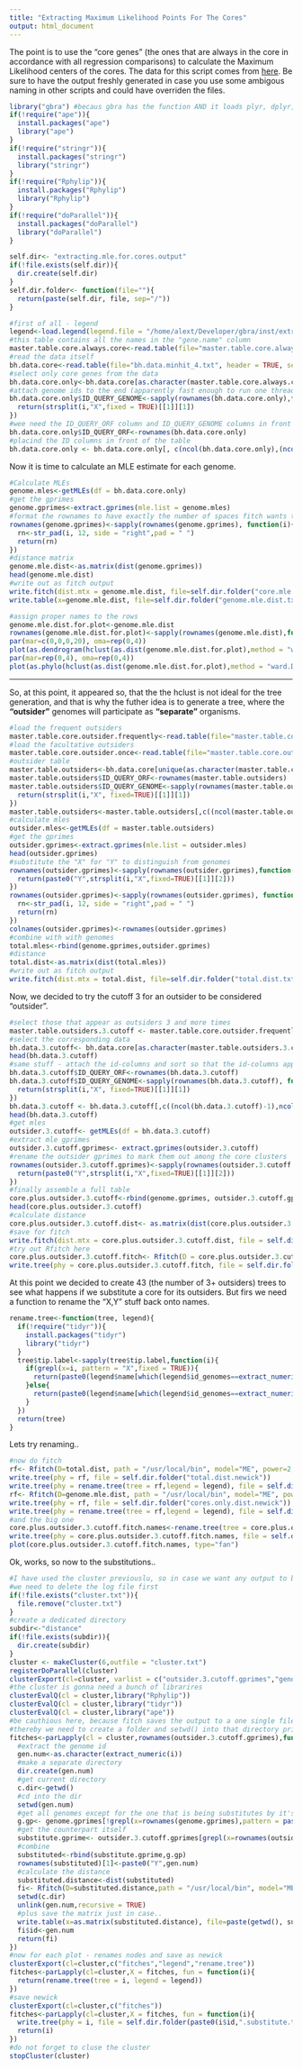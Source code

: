 ```yaml
---
title: "Extracting Maximum Likelihood Points For The Cores"
output: html_document
---
```


The point is to use the "core genes" (the ones that are always in the core in accordance with all regression comparisons) to calculate the Maximum Likelihood centers of the cores. The data for this script comes from [here](getting.the.data.separated.by.core.counts.html). Be sure to have the output freshly generated in case you use some ambigous naming in other scripts and could have overriden the files.

```r
library("gbra") #becaus gbra has the function AND it loads plyr, dplyr, data.table, etc.
if(!require("ape")){
  install.packages("ape")
  library("ape")
}
if(!require("stringr")){
  install.packages("stringr")
  library("stringr")
}
if(!require("Rphylip")){
  install.packages("Rphylip")
  library("Rphylip")
}
if(!require("doParallel")){
  install.packages("doParallel")
  library("doParallel")
}
```

```r
self.dir<- "extracting.mle.for.cores.output"
if(!file.exists(self.dir)){
  dir.create(self.dir)
}
self.dir.folder<- function(file=""){
  return(paste(self.dir, file, sep="/"))
}
```

```r
#first of all - legend
legend<-load.legend(legend.file = "/home/alext/Developer/gbra/inst/extradata/legend.csv",sep = "\t")
#this table contains all the names in the "gene.name" column
master.table.core.always.core<-read.table(file="master.table.core.always.core.txt", header = TRUE, sep = "\t")
#read the data itself
bh.data.core<-read.table(file="bh.data.minhit_4.txt", header = TRUE, sep="\t")
#select only core genes from the data
bh.data.core.only<-bh.data.core[as.character(master.table.core.always.core$gene.name),]
#attach genome ids to the end (apparently fast enough to run one thread)
bh.data.core.only$ID_QUERY_GENOME<-sapply(rownames(bh.data.core.only),function(i){
  return(strsplit(i,"X",fixed = TRUE)[[1]][1])
})
#wee need the ID_QUERY_ORF column and ID_QUERY_GENOME columns in front of the dataframe to get the MLEs with a standard function
bh.data.core.only$ID_QUERY_ORF<-rownames(bh.data.core.only)
#placind the ID columns in front of the table
bh.data.core.only <- bh.data.core.only[, c(ncol(bh.data.core.only),(ncol(bh.data.core.only)-1),1:nrow(legend))]
```

Now it is time to calculate an MLE estimate for each genome.

```r
#Calculate MLEs
genome.mles<-getMLEs(df = bh.data.core.only)
#get the gprimes
genome.gprimes<-extract.gprimes(mle.list = genome.mles)
#format the rownames to have exactly the number of spaces fitch wants to have
rownames(genome.gprimes)<-sapply(rownames(genome.gprimes), function(i){
  rn<-str_pad(i, 12, side = "right",pad = " ")
  return(rn)
})
#distance matrix
genome.mle.dist<-as.matrix(dist(genome.gprimes))
head(genome.mle.dist)
#write out as fitch output
write.fitch(dist.mtx = genome.mle.dist, file=self.dir.folder("core.mle.distance.matrix"))
write.table(x=genome.mle.dist, file=self.dir.folder("genome.mle.dist.txt"), sep = "\t", quote = FALSE)
```

```r
#assign proper names to the rows
genome.mle.dist.for.plot<-genome.mle.dist
rownames(genome.mle.dist.for.plot)<-sapply(rownames(genome.mle.dist),function(i){return(legend$name[which(legend$id_genomes==str_trim(strsplit(i,"X",fixed=TRUE)[[1]][2]))])})
par(mar=c(0,0,0,20), oma=rep(0,4))
plot(as.dendrogram(hclust(as.dist(genome.mle.dist.for.plot),method = "ward.D2")), horiz=TRUE)
par(mar=rep(0,4), oma=rep(0,4))
plot(as.phylo(hclust(as.dist(genome.mle.dist.for.plot),method = "ward.D2")), type = "fan")
```
-----------

So, at this point, it appeared so, that the the hclust is not ideal for the tree generation, and that is why the futher idea is to generate a tree, where the **"outsider"** genomes will participate as **"separate"** organisms.

```r
#load the frequent outsiders
master.table.core.outsider.frequently<-read.table(file="master.table.core.outsider.frequently.txt", header=TRUE, sep="\t")
#load the facultative outsiders
master.table.core.outsider.once<-read.table(file="master.table.core.outsider.once.txt", header=TRUE, sep="\t")
#outsider table
master.table.outsiders<-bh.data.core[unique(as.character(master.table.core.outsider.once$gene.name), as.character(master.table.core.outsider.frequently$gene.name)),]
master.table.outsiders$ID_QUERY_ORF<-rownames(master.table.outsiders)
master.table.outsiders$ID_QUERY_GENOME<-sapply(rownames(master.table.outsiders), function(i){
  return(strsplit(i,"X", fixed=TRUE)[[1]][1])
})
master.table.outsiders<-master.table.outsiders[,c((ncol(master.table.outsiders)-1),ncol(master.table.outsiders),1:nrow(legend))]
#calculate mles
outsider.mles<-getMLEs(df = master.table.outsiders)
#get the gprimes
outsider.gprimes<-extract.gprimes(mle.list = outsider.mles)
head(outsider.gprimes)
#substitute the "X" for "Y" to distinguish from genomes
rownames(outsider.gprimes)<-sapply(rownames(outsider.gprimes),function(i){
  return(paste0("Y",strsplit(i,"X",fixed=TRUE)[[1]][2]))
})
rownames(outsider.gprimes)<-sapply(rownames(outsider.gprimes), function(i){
  rn<-str_pad(i, 12, side = "right",pad = " ")
  return(rn)
})
colnames(outsider.gprimes)<-rownames(outsider.gprimes)
#combine with with genomes
total.mles<-rbind(genome.gprimes,outsider.gprimes)
#distance
total.dist<-as.matrix(dist(total.mles))
#write out as fitch output
write.fitch(dist.mtx = total.dist, file=self.dir.folder("total.dist.txt"))
```

Now, we decided to try the cutoff 3 for an outsider to be considered "outsider".

```r
#select those that appear as outsiders 3 and more times
master.table.outsiders.3.cutoff <- master.table.core.outsider.frequently %>% filter(outsider>=3)
#select the corresponding data
bh.data.3.cutoff<- bh.data.core[as.character(master.table.outsiders.3.cutoff$gene.name),]
head(bh.data.3.cutoff)
#same stuff - attach the id-columns and sort so that the id-columns appear in the beginning
bh.data.3.cutoff$ID_QUERY_ORF<-rownames(bh.data.3.cutoff)
bh.data.3.cutoff$ID_QUERY_GENOME<-sapply(rownames(bh.data.3.cutoff), function(i){
  return(strsplit(i,"X", fixed=TRUE)[[1]][1])
})
bh.data.3.cutoff <- bh.data.3.cutoff[,c((ncol(bh.data.3.cutoff)-1),ncol(bh.data.3.cutoff),1:nrow(legend))]
head(bh.data.3.cutoff)
#get mles
outsider.3.cutoff<- getMLEs(df = bh.data.3.cutoff)
#extract mle gprimes
outsider.3.cutoff.gprimes<- extract.gprimes(outsider.3.cutoff)
#rename the outsider gprimes to mark them out among the core clusters
rownames(outsider.3.cutoff.gprimes)<-sapply(rownames(outsider.3.cutoff.gprimes),function(i){
  return(paste0("Y",strsplit(i,"X",fixed=TRUE)[[1]][2]))
})
#finally assemble a full table
core.plus.outsider.3.cutoff<-rbind(genome.gprimes, outsider.3.cutoff.gprimes)
head(core.plus.outsider.3.cutoff)
#calculate distance
core.plus.outsider.3.cutoff.dist<- as.matrix(dist(core.plus.outsider.3.cutoff))
#save for fitch
write.fitch(dist.mtx = core.plus.outsider.3.cutoff.dist, file = self.dir.folder("core.plus.outsider.3.cutoff.dist.txt"))
#try out Rfitch here
core.plus.outsider.3.cutoff.fitch<- Rfitch(D = core.plus.outsider.3.cutoff.dist, path = "/usr/local/bin", model="ME", power=2, negative=TRUE,global=FALSE,random.order=FALSE, root=FALSE)
write.tree(phy = core.plus.outsider.3.cutoff.fitch, file = self.dir.folder("core.plus.outsider.3.cutoff.fitch.newick"))
```

At this point we decided to create 43 (the number of 3+ outsiders) trees to see what happens if we substitute a core for its outsiders.
But firs we need a function to rename the "X,Y" stuff back onto names.

```r
rename.tree<-function(tree, legend){
  if(!require("tidyr")){
    install.packages("tidyr")
    library("tidyr")
  }
  tree$tip.label<-sapply(tree$tip.label,function(i){
    if(grepl(x=i, pattern = "X",fixed = TRUE)){
      return(paste0(legend$name[which(legend$id_genomes==extract_numeric(i))],"_genome"))
    }else{
      return(paste0(legend$name[which(legend$id_genomes==extract_numeric(i))],"_OUTSIDER>>>>>>"))
    }
  })
  return(tree)
}
```

Lets try renaming..

```r
#now do fitch
rf<- Rfitch(D=total.dist, path = "/usr/local/bin", model="ME", power=2, negative=TRUE, global=FALSE,random.order=FALSE, root=FALSE, quiet=TRUE)
write.tree(phy = rf, file = self.dir.folder("total.dist.newick"))
write.tree(phy = rename.tree(tree = rf,legend = legend), file = self.dir.folder("total.dist.names.newick"))
rf<- Rfitch(D=genome.mle.dist, path = "/usr/local/bin", model="ME", power=2, negative=TRUE, global=FALSE,random.order=FALSE, root=FALSE, quiet=TRUE)
write.tree(phy = rf, file = self.dir.folder("cores.only.dist.newick"))
write.tree(phy = rename.tree(tree = rf,legend = legend), file = self.dir.folder("cores.only.dist.names.newick"))
#and the big one
core.plus.outsider.3.cutoff.fitch.names<-rename.tree(tree = core.plus.outsider.3.cutoff.fitch,legend = legend)
write.tree(phy = core.plus.outsider.3.cutoff.fitch.names, file = self.dir.folder("cores.only.3.cut.dist.names.newick"))
plot(core.plus.outsider.3.cutoff.fitch.names, type="fan")
```

Ok, works, so now to the substitutions..

```r
#I have used the cluster previouslu, so in case we want any output to be readable (which anyways it won't be cuz there is not sync on threads),
#we need to delete the log file first
if(!file.exists("cluster.txt")){
  file.remove("cluster.txt")
}
#create a dedicated directory
subdir<-"distance"
if(!file.exists(subdir)){
  dir.create(subdir)
}
cluster <- makeCluster(6,outfile = "cluster.txt")
registerDoParallel(cluster)
clusterExport(cl=cluster, varlist = c("outsider.3.cutoff.gprimes","genome.gprimes","subdir","self.dir.folder","self.dir"))
#the cluster is gonna need a bunch of librarires
clusterEvalQ(cl = cluster,library("Rphylip"))
clusterEvalQ(cl = cluster,library("tidyr"))
clusterEvalQ(cl = cluster,library("ape"))
#be cauthious here, because fitch saves the output to a one single file, called "output" and some other files, 
#thereby we need to create a folder and setwd() into that directory prior to running fitch
fitches<-parLapply(cl = cluster,rownames(outsider.3.cutoff.gprimes),function(i){
  #extract the genome id
  gen.num<-as.character(extract_numeric(i))
  #make a separate directory
  dir.create(gen.num)
  #get current directory 
  c.dir<-getwd()
  #cd into the dir
  setwd(gen.num)
  #get all genomes except for the one that is being substitutes by it's outsider counterpart
  g.gp<- genome.gprimes[!grepl(x=rownames(genome.gprimes),pattern = paste0("[X]",gen.num,"(\\b|\\s)"),perl=TRUE),]
  #get the counterpart itself
  substitute.gprime<- outsider.3.cutoff.gprimes[grepl(x=rownames(outsider.3.cutoff.gprimes),pattern = paste0("[Y]",gen.num,"(\\b|\\s)"),perl=TRUE),]
  #combine
  substituted<-rbind(substitute.gprime,g.gp)
  rownames(substituted)[1]<-paste0("Y",gen.num)
  #calculate the distance
  substituted.distance<-dist(substituted)
  fi<- Rfitch(D=substituted.distance,path = "/usr/local/bin", model="ME", power=2, negative=TRUE, global=FALSE,random.order=FALSE, root=FALSE, quiet=TRUE)
  setwd(c.dir)
  unlink(gen.num,recursive = TRUE)
  #plus save the matrix just in case..
  write.table(x=as.matrix(substituted.distance), file=paste(getwd(), subdir, paste0(gen.num,".dmt"), sep="/"), sep="\t", quote = FALSE)
  fi$id<-gen.num
  return(fi)
})
#now for each plot - renames nodes and save as newick
clusterExport(cl=cluster,c("fitches","legend","rename.tree"))
fitches<-parLapply(cl=cluster,X = fitches, fun = function(i){
  return(rename.tree(tree = i, legend = legend))
})
#save newick
clusterExport(cl=cluster,c("fitches"))
fitches<-parLapply(cl=cluster,X = fitches, fun = function(i){
  write.tree(phy = i, file = self.dir.folder(paste0(i$id,".substitute.tree.newick")))
  return(i)
})
#do not forget to cluse the cluster
stopCluster(cluster)
```


